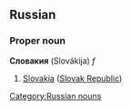 ==Russian==
[[Category:Russian nouns]]
===Proper noun===
'''Словакия''' (Slovákija) ''f''

#[[Slovakia]] ([[Slovak Republic]])